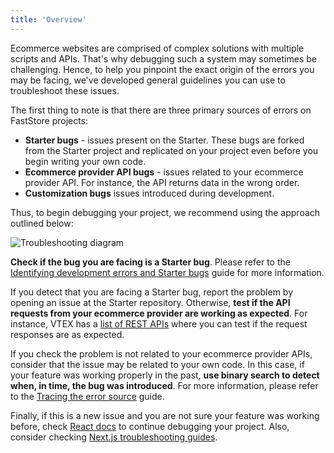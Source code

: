 ```yaml
---
title: 'Overview'
---
```


Ecommerce websites are comprised of complex solutions with multiple scripts and APIs. That's why debugging such a system may sometimes be challenging. Hence, to help you pinpoint the exact origin of the errors you may be facing, we've developed general guidelines you can use to troubleshoot these issues.

The first thing to note is that there are three primary sources of errors on FastStore projects:

- **Starter bugs** - issues present on the Starter. These bugs are forked from the Starter project and replicated on your project even before you begin writing your own code.
- **Ecommerce provider API bugs** - issues related to your ecommerce provider API. For instance, the API returns data in the wrong order.
- **Customization bugs** issues introduced during development.

Thus, to begin debugging your project, we recommend using the approach outlined below:

![Troubleshooting diagram](https://vtexhelp.vtexassets.com/assets/docs/src/troubleshooting___29553290ed113195a19062e7275e5cb7.png)

**Check if the bug you are facing is a Starter bug**. Please refer to the [Identifying development errors and Starter bugs](/docs/guides/faststore/identifying-development-errors-and-starter-bugs) guide for more information.

If you detect that you are facing a Starter bug, report the problem by opening an issue at the Starter repository. Otherwise, **test if the API requests from your ecommerce provider are working as expected**. For instance, VTEX has a [list of REST APIs](https://developers.vtex.com/vtex-rest-api/docs/getting-started-list-of-rest-apis) where you can test if the request responses are as expected.

If you check the problem is not related to your ecommerce provider APIs, consider that the issue may be related to your own code. In this case, if your feature was working properly in the past, **use binary search to detect when, in time, the bug was introduced**. For more information, please refer to the [Tracing the error source](/docs/guides/faststore/tracing-the-error-source) guide.

Finally, if this is a new issue and you are not sure your feature was working before, check [React docs](https://reactjs.org/docs/design-principles.html#debugging) to continue debugging your project. Also, consider checking [Next.js troubleshooting guides](https://nextjs.org/docs/advanced-features/debugging).
